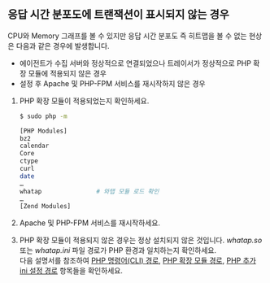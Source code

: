 ## 응답 시간 분포도에 트랜잭션이 표시되지 않는 경우
<!-- 응답 시간 분포도(히트맵) -> 응답 시간 분포도 즉 히트맵 -->

CPU와 Memory 그래프를 볼 수 있지만 응답 시간 분포도 즉 히트맵을 볼 수 없는 현상은 다음과 같은 경우에 발생합니다. 

* 에이전트가 수집 서버와 정상적으로 연결되었으나 트레이서가 정상적으로 PHP 확장 모듈에 적용되지 않은 경우
* 설정 후 Apache 및 PHP-FPM 서비스를 재시작하지 않은 경우

1.  PHP 확장 모듈이 적용되었는지 확인하세요.

    ```bash title='PHP 확장 모듈 확인'
    $ sudo php -m

    [PHP Modules]
    bz2
    calendar
    Core
    ctype
    curl
    date
    …
    whatap               # 와탭 모듈 로드 확인
    …
    [Zend Modules]
    ```

1. Apache 및 PHP-FPM 서비스를 재시작하세요.

1. PHP 확장 모듈이 적용되지 않은 경우는 정상 설치되지 않은 것입니다. *whatap.so* 또는 *whatap.ini* 파일 경로가 PHP 환경과 일치하는지 확인하세요.<br/>
    다음 설명서를 참조하여 [PHP 명령어(CLI) 경로](#check-php-cli-path), [PHP 확장 모듈 경로](#check-php-extension-module), [PHP 추가 ini 설정 경로](#php-ini-path) 항목들을 확인하세요.
<!-- 위 항목의 포함관계 검토 필요-->
